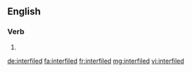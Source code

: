 ==English==

===Verb===
{{head|en|verb form}}

# {{en-past of|interfile}}

[[de:interfiled]]
[[fa:interfiled]]
[[fr:interfiled]]
[[mg:interfiled]]
[[vi:interfiled]]